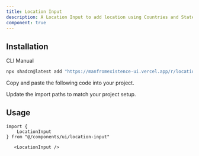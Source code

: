 ```yaml
---
title: Location Input
description: A Location Input to add location using Countries and States.
component: true
---
```


<ComponentPreview name="location-input-demo" description="A Location Input component." />

## Installation

<Tabs defaultValue="cli">

<TabsList>
  <TabsTrigger value="cli">CLI</TabsTrigger>
  <TabsTrigger value="manual">Manual</TabsTrigger>
</TabsList>
<TabsContent value="cli">

```bash
npx shadcn@latest add "https://manfromexistence-ui.vercel.app/r/location-input"
```

</TabsContent>

<TabsContent value="manual">

<Steps>

<Step>Copy and paste the following code into your project.</Step>

<ComponentSource name="location-input" />

<Step>Update the import paths to match your project setup.</Step>

</Steps>

</TabsContent>

</Tabs>

## Usage

```tsx
import {
    LocationInput
} from "@/components/ui/location-input"
```

```tsx
   <LocationInput />
```
